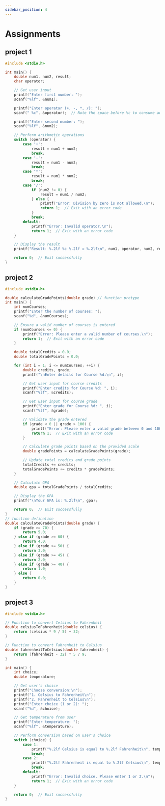 ```yaml
---
sidebar_position: 4
---
```


# Assignments

## project 1 

```c
#include <stdio.h>

int main() {
    double num1, num2, result;
    char operator;

    // Get user input
    printf("Enter first number: ");
    scanf("%lf", &num1);

    printf("Enter operator (+, -, *, /): ");
    scanf(" %c", &operator);  // Note the space before %c to consume any whitespace characters

    printf("Enter second number: ");
    scanf("%lf", &num2);

    // Perform arithmetic operations
    switch (operator) {
        case '+':
            result = num1 + num2;
            break;
        case '-':
            result = num1 - num2;
            break;
        case '*':
            result = num1 * num2;
            break;
        case '/':
            if (num2 != 0) {
                result = num1 / num2;
            } else {
                printf("Error: Division by zero is not allowed.\n");
                return 1;  // Exit with an error code
            }
            break;
        default:
            printf("Error: Invalid operator.\n");
            return 1;  // Exit with an error code
    }

    // Display the result
    printf("Result: %.2lf %c %.2lf = %.2lf\n", num1, operator, num2, result);

    return 0;  // Exit successfully
}

```

## project 2

```c
#include <stdio.h>

double calculateGradePoints(double grade) // function protype
int main() {
    int numCourses;
    printf("Enter the number of courses: ");
    scanf("%d", &numCourses);

    // Ensure a valid number of courses is entered
    if (numCourses <= 0) {
        printf("Error: Please enter a valid number of courses.\n");
        return 1;  // Exit with an error code
    }

    double totalCredits = 0.0;
    double totalGradePoints = 0.0;

    for (int i = 1; i <= numCourses; ++i) {
        double credits, grade;
        printf("\nEnter details for Course %d:\n", i);

        // Get user input for course credits
        printf("Enter credits for Course %d: ", i);
        scanf("%lf", &credits);

        // Get user input for course grade
        printf("Enter grade for Course %d: ", i);
        scanf("%lf", &grade);

        // Validate the grade entered
        if (grade < 0 || grade > 100) {
            printf("Error: Please enter a valid grade between 0 and 100.\n");
            return 1;  // Exit with an error code
        }

        // Calculate grade points based on the provided scale
        double gradePoints = calculateGradePoints(grade);

        // Update total credits and grade points
        totalCredits += credits;
        totalGradePoints += credits * gradePoints;
    }

    // Calculate GPA
    double gpa = totalGradePoints / totalCredits;

    // Display the GPA
    printf("\nYour GPA is: %.2lf\n", gpa);

    return 0;  // Exit successfully
}
// function defination
double calculateGradePoints(double grade) {
    if (grade >= 70) {
        return 5.0;
    } else if (grade >= 60) {
        return 4.0;
    } else if (grade >= 50) {
        return 3.0;
    } else if (grade >= 45) {
        return 2.0;
    } else if (grade >= 40) {
        return 1.0;
    } else {
        return 0.0;
    }
}

```

## project 3

```c
#include <stdio.h>

// Function to convert Celsius to Fahrenheit
double celsiusToFahrenheit(double celsius) {
    return (celsius * 9 / 5) + 32;
}

// Function to convert Fahrenheit to Celsius
double fahrenheitToCelsius(double fahrenheit) {
    return (fahrenheit - 32) * 5 / 9;
}

int main() {
    int choice;
    double temperature;

    // Get user's choice
    printf("Choose conversion:\n");
    printf("1. Celsius to Fahrenheit\n");
    printf("2. Fahrenheit to Celsius\n");
    printf("Enter choice (1 or 2): ");
    scanf("%d", &choice);

    // Get temperature from user
    printf("Enter temperature: ");
    scanf("%lf", &temperature);

    // Perform conversion based on user's choice
    switch (choice) {
        case 1:
            printf("%.2lf Celsius is equal to %.2lf Fahrenheit\n", temperature, celsiusToFahrenheit(temperature));
            break;
        case 2:
            printf("%.2lf Fahrenheit is equal to %.2lf Celsius\n", temperature, fahrenheitToCelsius(temperature));
            break;
        default:
            printf("Error: Invalid choice. Please enter 1 or 2.\n");
            return 1;  // Exit with an error code
    }

    return 0;  // Exit successfully
}

```